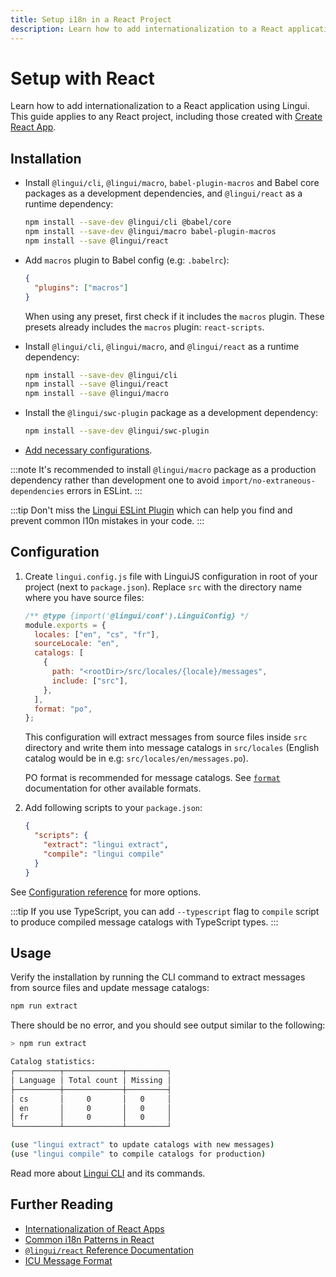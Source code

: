 ```yaml
---
title: Setup i18n in a React Project
description: Learn how to add internationalization to a React application using Lingui
---
```


# Setup with React

Learn how to add internationalization to a React application using Lingui. This guide applies to any React project, including those created with [Create React App](https://create-react-app.dev/).

## Installation


<Tabs groupId="babel-swc" queryString="babel-or-swc">
<TabItem value="babel" label="Babel" default>

- Install `@lingui/cli`, `@lingui/macro`, `babel-plugin-macros` and Babel core packages as a development dependencies, and `@lingui/react` as a runtime dependency:

  ```bash npm2yarn
  npm install --save-dev @lingui/cli @babel/core
  npm install --save-dev @lingui/macro babel-plugin-macros
  npm install --save @lingui/react
  ```

- Add `macros` plugin to Babel config (e.g: `.babelrc`):

  ```json
  {
    "plugins": ["macros"]
  }
  ```

  When using any preset, first check if it includes the `macros` plugin. These presets already includes the `macros` plugin: `react-scripts`.

</TabItem>
<TabItem value="swc" label="SWC">

- Install `@lingui/cli`, `@lingui/macro`, and `@lingui/react` as a runtime dependency:

  ```bash npm2yarn
  npm install --save-dev @lingui/cli
  npm install --save @lingui/react
  npm install --save @lingui/macro
  ```

- Install the `@lingui/swc-plugin` package as a development dependency:

  ```bash npm2yarn
  npm install --save-dev @lingui/swc-plugin
  ```

- [Add necessary configurations](../ref/swc-plugin.md#usage).

</TabItem>
</Tabs>

:::note
It's recommended to install `@lingui/macro` package as a production dependency rather than development one to avoid `import/no-extraneous-dependencies` errors in ESLint.
:::

:::tip
Don't miss the [Lingui ESLint Plugin](../ref/eslint-plugin.md) which can help you find and prevent common l10n mistakes in your code.
:::

## Configuration

1. Create `lingui.config.js` file with LinguiJS configuration in root of your project (next to `package.json`). Replace `src` with the directory name where you have source files:

   ```js title="lingui.config.js"
   /** @type {import('@lingui/conf').LinguiConfig} */
   module.exports = {
     locales: ["en", "cs", "fr"],
     sourceLocale: "en",
     catalogs: [
       {
         path: "<rootDir>/src/locales/{locale}/messages",
         include: ["src"],
       },
     ],
     format: "po",
   };
   ```

   This configuration will extract messages from source files inside `src` directory and write them into message catalogs in `src/locales` (English catalog would be in e.g: `src/locales/en/messages.po`).

   PO format is recommended for message catalogs. See [`format`](../ref/catalog-formats.md) documentation for other available formats.

2. Add following scripts to your `package.json`:

   ```json title="package.json"
   {
     "scripts": {
       "extract": "lingui extract",
       "compile": "lingui compile"
     }
   }
   ```

See [Configuration reference](../ref/conf.md) for more options.

:::tip
If you use TypeScript, you can add `--typescript` flag to `compile` script to produce compiled message catalogs with TypeScript types.
:::

## Usage

Verify the installation by running the CLI command to extract messages from source files and update message catalogs:

```bash npm2yarn
npm run extract
```

There should be no error, and you should see output similar to the following:

```bash npm2yarn
> npm run extract

Catalog statistics:
┌──────────┬─────────────┬─────────┐
│ Language │ Total count │ Missing │
├──────────┼─────────────┼─────────┤
│ cs       │     0       │   0     │
│ en       │     0       │   0     │
│ fr       │     0       │   0     │
└──────────┴─────────────┴─────────┘

(use "lingui extract" to update catalogs with new messages)
(use "lingui compile" to compile catalogs for production)
```

Read more about [Lingui CLI](../ref/cli.md) and its commands.

## Further Reading

- [Internationalization of React Apps](./react.md)
- [Common i18n Patterns in React](./react-patterns.md)
- [`@lingui/react` Reference Documentation](../ref/react.md)
- [ICU Message Format](../guides/message-format.md)
